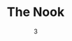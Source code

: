 ---
date: '3'
color: '#E2CFCF'
title: 'The Nook'
cover: '/projects/TheNook/Nook_Mockup.png'
github: 'https://github.com/arianadaris/the-nook'
external: 'https://thenook.arianadaris.dev/'
tags:
    - UX/UI Design
    - ReactJS
    - HTML/CSS
    - Web API
    - Figma
---